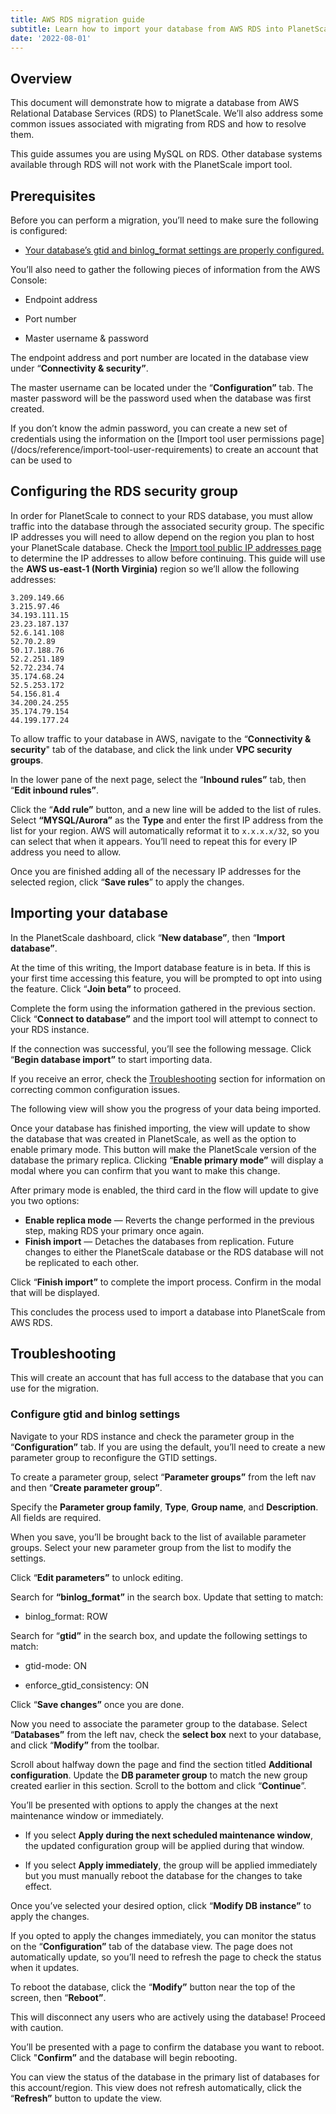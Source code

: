 ```yaml
---
title: AWS RDS migration guide
subtitle: Learn how to import your database from AWS RDS into PlanetScale.
date: '2022-08-01'
---
```



## Overview

This document will demonstrate how to migrate a database from AWS Relational Database Services (RDS) to PlanetScale. We’ll also address some common issues associated with migrating from RDS and how to resolve them.

<InfoBlock type='note'>
  This guide assumes you are using MySQL on RDS. Other database systems available through RDS will not work with the
  PlanetScale import tool.
</InfoBlock>

## Prerequisites

Before you can perform a migration, you’ll need to make sure the following is configured:

- [Your database’s gtid and binlog_format settings are properly configured.](#configure-gtid-and-binlog-settings)

You’ll also need to gather the following pieces of information from the AWS Console:

- Endpoint address

- Port number

- Master username & password

The endpoint address and port number are located in the database view under “**Connectivity & security”**.

<ImageBlock alt='The Connectivity & security tab of the database in RDS.' src={img0} />

The master username can be located under the “**Configuration”** tab. The master password will be the password used when the database was first created.

<ImageBlock alt='The Configuration tab of the database in RDS.' src={img1} />

<InfoBlock type='note'>
  If you don’t know the admin password, you can create a new set of credentials using the information on the [Import
  tool user permissions page](/docs/reference/import-tool-user-requirements) to create an account that can be used to
</InfoBlock>

## Configuring the RDS security group

In order for PlanetScale to connect to your RDS database, you must allow traffic into the database through the associated security group. The specific IP addresses you will need to allow depend on the region you plan to host your PlanetScale database. Check the [Import tool public IP addresses page](/docs/reference/import-tool-migration-addresses) to determine the IP addresses to allow before continuing. This guide will use the **AWS us-east-1 (North Virginia)** region so we’ll allow the following addresses:

```
3.209.149.66
3.215.97.46
34.193.111.15
23.23.187.137
52.6.141.108
52.70.2.89
50.17.188.76
52.2.251.189
52.72.234.74
35.174.68.24
52.5.253.172
54.156.81.4
34.200.24.255
35.174.79.154
44.199.177.24
```

To allow traffic to your database in AWS, navigate to the “**Connectivity & security**" tab of the database, and click the link under **VPC security groups**.

<ImageBlock alt='The Connectivity & security tab of the database view in RDS.' src={img2} />

In the lower pane of the next page, select the “**Inbound rules”** tab, then “**Edit inbound rules”**.

<ImageBlock alt='The view of security groups associated with the RDS instance.' src={img3} />

Click the “**Add rule”** button, and a new line will be added to the list of rules. Select **“MYSQL/Aurora”** as the **Type** and enter the first IP address from the list for your region. AWS will automatically reformat it to `x.x.x.x/32`, so you can select that when it appears. You’ll need to repeat this for every IP address you need to allow.

<ImageBlock alt='The Edit inbound rules view where source traffic can be allowed.' src={img4} />

Once you are finished adding all of the necessary IP addresses for the selected region, click “**Save rules**” to apply the changes.

## Importing your database

In the PlanetScale dashboard, click “**New database”**, then “**Import database”**.

<ImageBlock alt='The default view of all databases in the PlanetScale organization.' src={img5} />

At the time of this writing, the Import database feature is in beta. If this is your first time accessing this feature, you will be prompted to opt into using the feature. Click “**Join beta”** to proceed.

<ImageBlock alt='The Join beta view.' src={img6} />

Complete the form using the information gathered in the previous section. Click “**Connect to database”** and the import tool will attempt to connect to your RDS instance.

<ImageBlock alt='The Import external database form.' src={img7} />

If the connection was successful, you’ll see the following message. Click “**Begin database import”** to start importing data.

<ImageBlock
  alt='The message that shows at the bottom of the form indicating that the connection was successful.'
  src={img8}
/>

<InfoBlock type="warning">

If you receive an error, check the [Troubleshooting](#troubleshooting) section for information on correcting common configuration issues.

</InfoBlock>

The following view will show you the progress of your data being imported.

<ImageBlock alt='The Database import view during the initial import process.' src={img9} />

Once your database has finished importing, the view will update to show the database that was created in PlanetScale, as well as the option to enable primary mode. This button will make the PlanetScale version of the database the primary replica. Clicking “**Enable primary mode”** will display a modal where you can confirm that you want to make this change.

<ImageBlock alt='The Database import view once the initial import has been completed.' src={img10} />

After primary mode is enabled, the third card in the flow will update to give you two options:

- **Enable replica mode** &mdash; Reverts the change performed in the previous step, making RDS your primary once again.
- **Finish import** &mdash; Detaches the databases from replication. Future changes to either the PlanetScale database or the RDS database will not be replicated to each other.

Click “**Finish import”** to complete the import process. Confirm in the modal that will be displayed.

<ImageBlock
  alt='The Database import view after the PlanetScale database has been flagged as the primary database.'
  src={img11}
/>

This concludes the process used to import a database into PlanetScale from AWS RDS.

## Troubleshooting

This will create an account that has full access to the database that you can use for the migration.

### Configure gtid and binlog settings

<ImageBlock
  alt='One of the gtid errors that display in the PlanetScale Import database form when the connection is not successful.'
  src={img12}
/>

Navigate to your RDS instance and check the parameter group in the “**Configuration”** tab. If you are using the default, you’ll need to create a new parameter group to reconfigure the GTID settings.

<ImageBlock alt='The Configuration tab of the database view in RDS.' src={img13} />

To create a parameter group, select “**Parameter groups”** from the left nav and then “**Create parameter group”**.

<ImageBlock alt='The Parameter groups view in RDS.' src={img14} />

Specify the **Parameter group family**, **Type**, **Group name**, and **Description**. All fields are required.

<ImageBlock alt='The form used to create a parameter group.' src={img15} />

When you save, you’ll be brought back to the list of available parameter groups. Select your new parameter group from the list to modify the settings.

<ImageBlock alt='The list of parameter groups in RDS.' src={img16} />

Click “**Edit parameters”** to unlock editing.

<ImageBlock alt='The header of the view when editing a parameter group.' src={img17} />

Search for **“binlog_format”** in the search box. Update that setting to match:

- binlog_format: ROW

<ImageBlock alt='The binlog_format configuration required.' src={img18} />

Search for “**gtid”** in the search box, and update the following settings to match:

- gtid-mode: ON

- enforce_gtid_consistency: ON

Click “**Save changes”** once you are done.

<ImageBlock alt='The gtid configurations that are required.' src={img19} />

Now you need to associate the parameter group to the database. Select “**Databases”** from the left nav, check the **select box** next to your database, and click “**Modify”** from the toolbar.

<ImageBlock alt='The list of databases in RDS.' src={img20} />

Scroll about halfway down the page and find the section titled **Additional configuration**. Update the **DB parameter group** to match the new group created earlier in this section. Scroll to the bottom and click “**Continue**”.

<ImageBlock alt='The Additional configuration section of the database configuration view.' src={img21} />

You’ll be presented with options to apply the changes at the next maintenance window or immediately.

- If you select **Apply during the next scheduled maintenance window**, the updated configuration group will be applied during that window.

- If you select **Apply immediately**, the group will be applied immediately but you must manually reboot the database for the changes to take effect.

Once you’ve selected your desired option, click “**Modify DB instance”** to apply the changes.

<ImageBlock alt='The confirmation view that is displayed when modifying RDS database settings.' src={img22} />

If you opted to apply the changes immediately, you can monitor the status on the “**Configuration”** tab of the database view. The page does not automatically update, so you’ll need to refresh the page to check the status when it updates.

<ImageBlock alt='The configuration tab with the new parameter group applying.' src={img23} />

<ImageBlock alt='The configuration tab with the Pending reboot status.' src={img24} />

To reboot the database, click the “**Modify”** button near the top of the screen, then “**Reboot”**.

<InfoBlock type="warning">

This will disconnect any users who are actively using the database! Proceed with caution.

</InfoBlock>

<ImageBlock alt='The database view & where the option to reboot the database is located.' src={img25} />

You’ll be presented with a page to confirm the database you want to reboot. Click "**Confirm”** and the database will begin rebooting.

<ImageBlock alt='The confirmation dialog to reboot the database.' src={img26} />

You can view the status of the database in the primary list of databases for this account/region. This view does not refresh automatically, click the “**Refresh”** button to update the view.

<ImageBlock alt='A view of the databases in RDS with status & the refresh button highlighted.' src={img27} />
